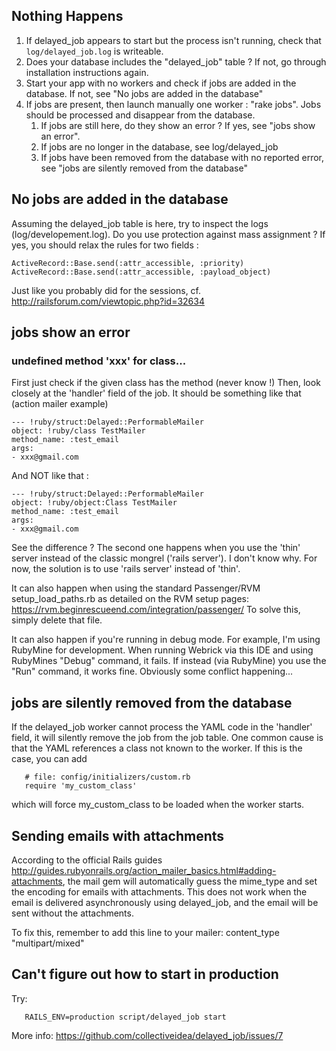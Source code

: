 == Nothing Happens ==

# If delayed_job appears to start but the process isn't running, check that  <code>log/delayed_job.log</code>  is writeable.
# Does your database includes the "delayed_job" table ? If not, go through installation instructions again.
# Start your app with no workers and check if jobs are added in the database. If not, see "No jobs are added in the database"
# If jobs are present, then launch manually one worker : "rake jobs". Jobs should be processed and disappear from the database.
## If jobs are still here, do they show an error ? If yes, see "jobs show an error".
## If jobs are no longer in the database, see log/delayed_job
## If jobs have been removed from the database with no reported error, see "jobs are silently removed from the database"

== No jobs are added in the database ==
Assuming the delayed_job table is here, try to inspect the logs (log/developement.log). Do you use protection against mass assignment ? If yes, you should relax the rules for two fields :
 ActiveRecord::Base.send(:attr_accessible, :priority)
 ActiveRecord::Base.send(:attr_accessible, :payload_object)
Just like you probably did for the sessions, cf. http://railsforum.com/viewtopic.php?id=32634

== jobs show an error ==
=== undefined method 'xxx' for class... ===
First just check if the given class has the method (never know !)
Then, look closely at the 'handler' field of the job. It should be something like that (action mailer example)
 --- !ruby/struct:Delayed::PerformableMailer 
 object: !ruby/class TestMailer
 method_name: :test_email
 args: 
 - xxx@gmail.com
And NOT like that :
 --- !ruby/struct:Delayed::PerformableMailer 
 object: !ruby/object:Class TestMailer
 method_name: :test_email
 args: 
 - xxx@gmail.com
See the difference ? The second one happens when you use the 'thin' server instead of the classic mongrel ('rails server'). I don't know why. For now, the solution is to use 'rails server' instead of 'thin'.

It can also happen when using the standard Passenger/RVM setup_load_paths.rb as detailed on the RVM setup pages: https://rvm.beginrescueend.com/integration/passenger/ To solve this, simply delete that file.

It can also happen if you're running in debug mode. For example, I'm using RubyMine for development. When running Webrick via this IDE and using RubyMines "Debug" command, it fails. If instead (via RubyMine) you use the "Run" command, it works fine. Obviously some conflict happening...


== jobs are silently removed from the database ==

If the delayed_job worker cannot process the YAML code in the 'handler' field, it will silently remove the job from the job table.  One common cause is that the YAML references a class not known to the worker.  If this is the case, you can add 
    # file: config/initializers/custom.rb
    require 'my_custom_class'
which will force my_custom_class to be loaded when the worker starts.

== Sending emails with attachments ==
According to the official Rails guides http://guides.rubyonrails.org/action_mailer_basics.html#adding-attachments, the mail gem will automatically guess the mime_type and set the encoding for emails with attachments. This does not work when the email is delivered asynchronously using delayed_job, and the email will be sent without the attachments.

To fix this, remember to add this line to your mailer: content_type "multipart/mixed"

== Can't figure out how to start in production ==

Try:
    RAILS_ENV=production script/delayed_job start

More info:
https://github.com/collectiveidea/delayed_job/issues/7
 